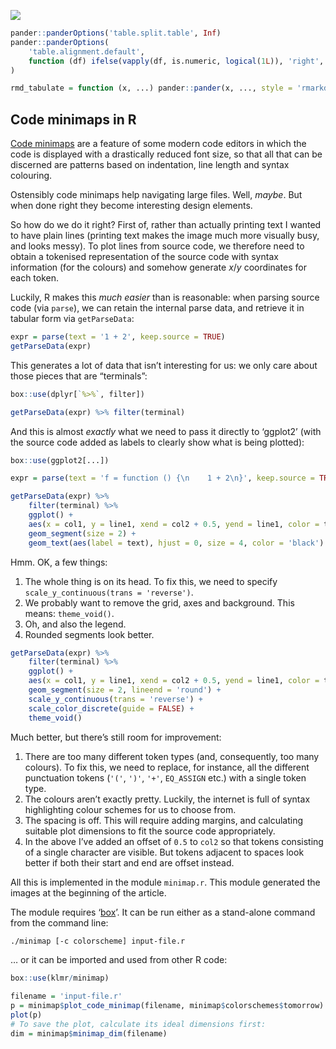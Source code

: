 ![](figure/minimap-both.png)

```r
pander::panderOptions('table.split.table', Inf)
pander::panderOptions(
    'table.alignment.default',
    function (df) ifelse(vapply(df, is.numeric, logical(1L)), 'right', 'left')
)

rmd_tabulate = function (x, ...) pander::pander(x, ..., style = 'rmarkdown')
```

## Code minimaps in R

[Code minimaps][] are a feature of some modern code editors in which the code is
displayed with a drastically reduced font size, so that all that can be
discerned are patterns based on indentation, line length and syntax colouring.

Ostensibly code minimaps help navigating large files. Well, *maybe*. But when
done right they become interesting design elements.

So how do we do it right? First of, rather than actually printing text I wanted
to have plain lines (printing text makes the image much more visually busy, and
looks messy). To plot lines from source code, we therefore need to obtain a
tokenised representation of the source code with syntax information (for the
colours) and somehow generate *x*/*y* coordinates for each token.

Luckily, R makes this *much easier* than is reasonable: when parsing source code
(via `parse`), we can retain the internal parse data, and retrieve it in tabular
form via `getParseData`:

```r
expr = parse(text = '1 + 2', keep.source = TRUE)
getParseData(expr)
```

This generates a lot of data that isn’t interesting for us: we only care about
those pieces that are “terminals”:

```r
box::use(dplyr[`%>%`, filter])

getParseData(expr) %>% filter(terminal)
```

And this is almost *exactly* what we need to pass it directly to ‘ggplot2’ (with
the source code added as labels to clearly show what is being plotted):

```r
box::use(ggplot2[...])

expr = parse(text = 'f = function () {\n    1 + 2\n}', keep.source = TRUE)

getParseData(expr) %>%
    filter(terminal) %>%
    ggplot() +
    aes(x = col1, y = line1, xend = col2 + 0.5, yend = line1, color = token) +
    geom_segment(size = 2) +
    geom_text(aes(label = text), hjust = 0, size = 4, color = 'black')
```

Hmm. OK, a few things:

1. The whole thing is on its head. To fix this, we need to specify
   `scale_y_continuous(trans = 'reverse')`.
2. We probably want to remove the grid, axes and background. This means:
   `theme_void()`.
3. Oh, and also the legend.
4. Rounded segments look better.

```r
getParseData(expr) %>%
    filter(terminal) %>%
    ggplot() +
    aes(x = col1, y = line1, xend = col2 + 0.5, yend = line1, color = token) +
    geom_segment(size = 2, lineend = 'round') +
    scale_y_continuous(trans = 'reverse') +
    scale_color_discrete(guide = FALSE) +
    theme_void()
```

Much better, but there’s still room for improvement:

1. There are too many different token types (and, consequently, too many
   colours). To fix this, we need to replace, for instance, all the different
   punctuation tokens (`'('`, `')'`, `'+'`, `EQ_ASSIGN` etc.) with a single
   token type.
2. The colours aren’t exactly pretty. Luckily, the internet is full of syntax
   highlighting colour schemes for us to choose from.
4. The spacing is off. This will require adding margins, and calculating
   suitable plot dimensions to fit the source code appropriately.
5. In the above I’ve added an offset of `0.5` to `col2` so that tokens
   consisting of a single character are visible. But tokens adjacent to spaces
   look better if both their start and end are offset instead.

All this is implemented in the module `minimap.r`. This module generated the
images at the beginning of the article.

The module requires ‘[box][]’. It can be run either as a stand-alone command
from the command line:

```bash
./minimap [-c colorscheme] input-file.r
```

… or it can be imported and used from other R code:

```r
box::use(klmr/minimap)

filename = 'input-file.r'
p = minimap$plot_code_minimap(filename, minimap$colorschemes$tomorrow)
plot(p)
# To save the plot, calculate its ideal dimensions first:
dim = minimap$minimap_dim(filename)
```

[Code minimaps]: https://en.wikipedia.org/wiki/Mini-map#Code_Minimap_in_Text_editors_and_IDEs
[box]: https://klmr.me/box/
